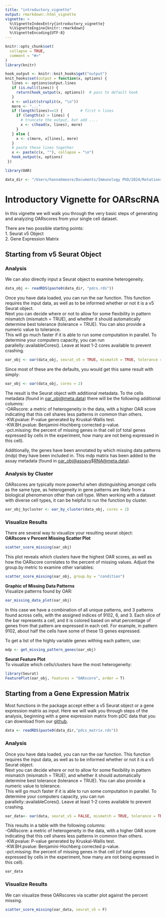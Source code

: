 ```yaml
---
title: "introductory_vignette"
output: rmarkdown::html_vignette
vignette: >
  %\VignetteIndexEntry{introductory_vignette}
  %\VignetteEngine{knitr::rmarkdown}
  %\VignetteEncoding{UTF-8}
---
```


```r
knitr::opts_chunk$set(
  collapse = TRUE,
  comment = "#>"
)
library(knitr)

hook_output <- knitr::knit_hooks$get("output")
knit_hooks$set(output = function(x, options) {
   lines <- options$output.lines
   if (is.null(lines)) {
     return(hook_output(x, options))  # pass to default hook
   }
   x <- unlist(strsplit(x, "\n"))
   more <- "..."
   if (length(lines)==1) {        # first n lines
     if (length(x) > lines) {
       # truncate the output, but add ....
       x <- c(head(x, lines), more)
     }
   } else {
     x <- c(more, x[lines], more)
   }
   # paste these lines together
   x <- paste(c(x, ""), collapse = "\n")
   hook_output(x, options)
 })
```

```r
library(OAR)
```

```r
data_dir <- "/Users/hannahmoore/Documents/Immunology PhD/2024/Rotations/Sanin/OAR_package/OARscRNA/vignettes/"
```

# Introductory Vignette for OARscRNA

In this vignette we will walk you through the very basic steps of generating and analyzing OARscores from your single cell dataset.

There are two possible starting points:\
1. Seurat v5 Object\
2. Gene Expression Matrix\

## Starting from v5 Seurat Object

### Analysis

We can also directly input a Seurat object to examine heterogeneity.

```r
data_obj <- readRDS(paste0(data_dir, "pdcs.rds"))
```

Once you have data loaded, you can run the oar function. This function requires the input data, as well as to be informed whether or not it is a v5 Seurat object.\
Next you can decide where or not to allow for some flexibility in pattern mismatch (mismatch = TRUE), and whether it should automatically determine best tolerance (tolerance = TRUE). You can also provide a numeric value to tolerance.\
This will go much faster if it is able to run some computation in parallel. To determine your computers capacity, you can run parallelly::availableCores(). Leave at least 1-2 cores available to prevent crashing.

```r
oar_obj <- oar(data_obj, seurat_v5 = TRUE, mismatch = TRUE, tolerance = TRUE, cores = 2)
```

Since most of these are the defaults, you would get this same result with simply:

```r
oar_obj <- oar(data_obj, cores = 2)
```

The result is the Seurat object with additional metadata. To the cells metadata (found in [oar_obj\@meta.data](mailto:oar_obj@meta.data){.email}) there will be the following additional columns:\
-OARscore: a metric of heterogeneity in the data, with a higher OAR score indicating that this cell shares less patterns in common than others.\
-KW.pvalue: P-value generated by Kruskal-Wallis test.\
-KW.BH.pvalue: Benjamini-Hochberg corrected p-value.\
-pct.missing: the percent of missing genes in that cell (of total genes expressed by cells in the experiment, how many are not being expressed in this cell).

Additionally, the genes have been annotated by which missing data patterns (mdp) they have been included in. This mdp matrix has been added to the assay metadata (found in [oar_obj\@assays](mailto:oar_obj@assays){.email}\$[RNA\@meta.data](mailto:RNA@meta.data){.email}).

### Analysis by Cluster

OARscores are typically more powerful when distinguishing amongst cells as the same type, as heterogeneity in gene patterns are likely from a biological phenomenon other than cell type. When working with a dataset with diverse cell types, it can be helpful to run the function by cluster.

```r
oar_obj_bycluster <- oar_by_cluster(data_obj, cores = 2)
```

### Visualize Results

There are several way to visualize your resulting seurat object:\
**OARscore v Percent Missing Scatter Plot**

```r
scatter_score_missing(oar_obj)
```

This plot reveals which clusters have the highest OAR scores, as well as how the OARscore correlates to the percent of missing values. Adjust the group.by metric to examine other variables:

```r
scatter_score_missing(oar_obj, group.by = "condition")
```

**Graphic of Missing Data Patterns**\
Visualize patterns found by OAR:

```r
oar_missing_data_plot(oar_obj)
```

In this case we have a combination of all unique patterns, and 3 patterns found across cells, with the assigned indices of 9102, 6, and 3. Each slice of the bar represents a cell, and it is colored based on what percentage of genes from that pattern are expressed in each cell. For example, in pattern 9102, about half the cells have some of these 13 genes expressed.

To get a list of the highly variable genes withing each pattern, use:

```r
mdp <- get_missing_pattern_genes(oar_obj)
```

**Seurat Feature Plot**\
To visualize which cells/clusters have the most heterogeneity:

```r
library(Seurat)
FeaturePlot(oar_obj, features = "OARscore", order = T)
```

## Starting from a Gene Expression Matrix

Most functions in the package accept either a v5 Seurat object or a gene expression matrix as input. Here we will walk you through steps of the analysis, beginning with a gene expression matrix from pDC data that you can download from our [github](https://github.com/davidsanin/OARscRNA/tree/main/vignettes).

```r
data <- readRDS(paste0(data_dir,"pdcs_matrix.rds"))
```

### Analysis

Once you have data loaded, you can run the oar function. This function requires the input data, as well as to be informed whether or not it is a v5 Seurat object.\
Next you can decide where or not to allow for some flexibility in pattern mismatch (mismatch = TRUE), and whether it should automatically determine best tolerance (tolerance = TRUE). You can also provide a numeric value to tolerance.\
This will go much faster if it is able to run some computation in parallel. To determine your computers capacity, you can run parallelly::availableCores(). Leave at least 1-2 cores available to prevent crashing.

```r
oar_data<- oar(data, seurat_v5 = FALSE, mismatch = TRUE, tolerance = TRUE, cores = 2)
```

This results in a table with the following columns:\
-OARscore: a metric of heterogeneity in the data, with a higher OAR score indicating that this cell shares less patterns in common than others.\
-KW.pvalue: P-value generated by Kruskal-Wallis test.\
-KW.BH.pvalue: Benjamini-Hochberg corrected p-value.\
-pct.missing: the percent of missing genes in that cell (of total genes expressed by cells in the experiment, how many are not being expressed in this cell).

```r
oar_data
```

### Visualize Results

We can visualize these OARscores via scatter plot against the percent missing.

```r
scatter_score_missing(oar_data, seurat_v5 = F)
```
